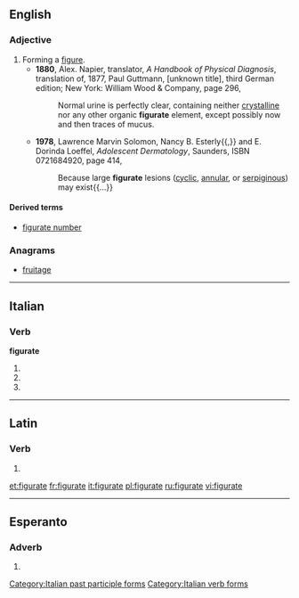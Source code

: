 ==English==

===Adjective===
{{en-adj|-}}

# Forming a [[figure]].
#* '''1880''', Alex. Napier, translator, ''A Handbook of Physical Diagnosis'', translation of, 1877, Paul Guttmann, [unknown title], third German edition; New York: William Wood & Company, page 296,
#*: Normal urine is perfectly clear, containing neither [[crystalline]] nor any other organic '''figurate''' element, except possibly now and then traces of mucus.
#* '''1978''', Lawrence Marvin Solomon, Nancy B. Esterly{{,}} and E. Dorinda Loeffel, ''Adolescent Dermatology'', Saunders, ISBN 0721684920, page 414,
#*: Because large '''figurate''' lesions ([[cyclic]], [[annular]], or [[serpiginous]]) may exist{{...}}

====Derived terms====
* [[figurate number]]

===Anagrams===
* [[fruitage#English|fruitage]]

----

==Italian==

===Verb===
'''figurate'''

# {{conjugation of|figurare||2|p|pres|ind|lang=it}}
# {{conjugation of|figurare||2|p|imp|lang=it}}
# {{form of|[[feminine|Feminine]] plural|figurato}}

[[Category:Italian past participle forms]]
[[Category:Italian verb forms]]

----

==Latin==

===Verb===
{{la-verb-form|figūrāte}}

# {{conjugation of|figuro|figūrō|2|p|pres|act|imp|lang=la}}
{{count page|[[Wiktionary:Page count]]}}

[[et:figurate]]
[[fr:figurate]]
[[it:figurate]]
[[pl:figurate]]
[[ru:figurate]]
[[vi:figurate]]

----
==Esperanto==
===Adverb===
{{infl|eo}}

# {{eo-form of|figur|ate}}
{{rfc-auto}}